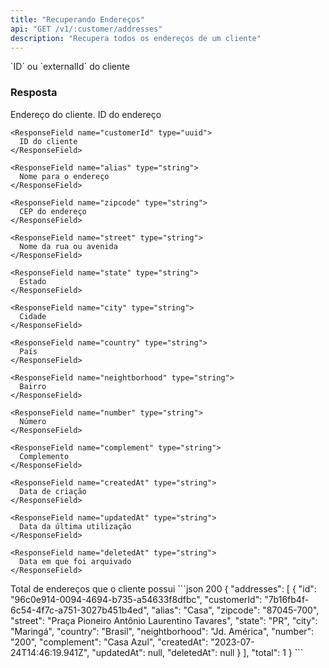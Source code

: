 ```yaml
---
title: "Recuperando Endereços"
api: "GET /v1/:customer/addresses"
description: "Recupera todos os endereços de um cliente"
---
```


<ParamField path="customer" type="string" required>
  `ID` ou `externalId` do cliente
</ParamField>

### Resposta

<ResponseField name="address" type="object">
  Endereço do cliente.

  <Expandable>
    <ResponseField name="id" type="uuid">
      ID do endereço
    </ResponseField>

    <ResponseField name="customerId" type="uuid">
      ID do cliente
    </ResponseField>

    <ResponseField name="alias" type="string">
      Nome para o endereço
    </ResponseField>

    <ResponseField name="zipcode" type="string">
      CEP do endereço
    </ResponseField>

    <ResponseField name="street" type="string">
      Nome da rua ou avenida
    </ResponseField>

    <ResponseField name="state" type="string">
      Estado
    </ResponseField>

    <ResponseField name="city" type="string">
      Cidade
    </ResponseField>

    <ResponseField name="country" type="string">
      País
    </ResponseField>

    <ResponseField name="neightborhood" type="string">
      Bairro
    </ResponseField>

    <ResponseField name="number" type="string">
      Número
    </ResponseField>

    <ResponseField name="complement" type="string">
      Complemento
    </ResponseField>

    <ResponseField name="createdAt" type="string">
      Data de criação
    </ResponseField>

    <ResponseField name="updatedAt" type="string">
      Data da última utilização
    </ResponseField>

    <ResponseField name="deletedAt" type="string">
      Data em que foi arquivado
    </ResponseField>
  </Expandable>
</ResponseField>

<ResponseField name="total" type="number">
  Total de endereços que o cliente possui
</ResponseField>

<ResponseExample>
```json 200
{
  "addresses": [
    {
      "id": "96c0e914-0094-4694-b735-a54633f8dfbc",
      "customerId": "7b16fb4f-6c54-4f7c-a751-3027b451b4ed",
      "alias": "Casa",
      "zipcode": "87045-700",
      "street": "Praça Pioneiro Antônio Laurentino Tavares",
      "state": "PR",
      "city": "Maringá",
      "country": "Brasil",
      "neightborhood": "Jd. América",
      "number": "200",
      "complement": "Casa Azul",
      "createdAt": "2023-07-24T14:46:19.941Z",
      "updatedAt": null,
      "deletedAt": null
    }
  ],
  "total": 1
}
```
</ResponseExample>

